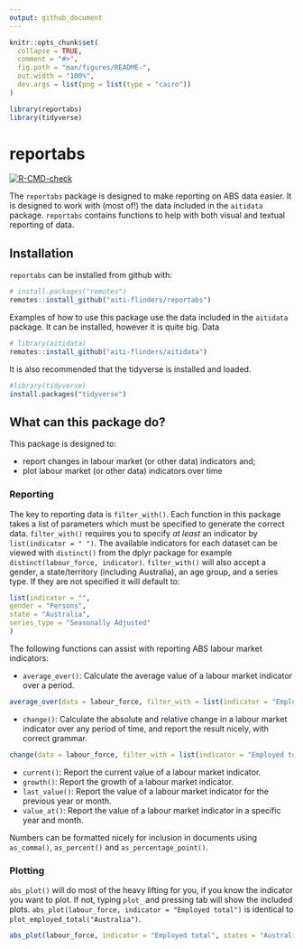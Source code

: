 ```yaml
---
output: github_document
---
```


<!-- README.md is generated from README.Rmd. Please edit that file -->

```r
knitr::opts_chunk$set(
  collapse = TRUE,
  comment = "#>",
  fig.path = "man/figures/README-",
  out.width = "100%",
  dev.args = list(png = list(type = "cairo"))
)

library(reportabs)
library(tidyverse)
```

# reportabs

<!-- badges: start -->
[![R-CMD-check](https://github.com/aiti-flinders/reportabs/workflows/R-CMD-check/badge.svg)](https://github.com/aiti-flinders/reportabs/actions)
<!-- badges: end -->


The `reportabs` package is designed to make reporting on ABS data 
easier. It is designed to work with (most of!) the data included in the
`aitidata` package. `reportabs` contains functions to help with both visual and textual reporting
of data. 


## Installation
`reportabs` can be installed from github with:

```r
# install.packages("remotes")
remotes::install_github("aiti-flinders/reportabs")
```
Examples of how to use this package use the data included in the `aitidata` package.  It can be installed, however it is quite big. Data 

```r
# library(aitidata)
remotes::install_github("aiti-flinders/aitidata")
```

It is also recommended that the tidyverse is installed and loaded.

``` r
#library(tidyverse)
install.packages("tidyverse")
```

## What can this package do?
This package is designed to:

- report changes in labour market (or other data) indicators and;
- plot labour market (or other data) indicators over time

### Reporting
The key to reporting data is `filter_with()`. Each function in this package takes a list 
of parameters which must be specified to generate the correct data. `filter_with()` requires 
you to specify *at least* an indicator by `list(indicator = " ")`. The available indicators 
for each dataset can be viewed with `distinct()` from the dplyr package for example `distinct(labour_force, indicator)`. 
`filter_with()` will also accept a gender, a state/territory (including Australia), an age group,
and a series type. If they are not specified it will default to:
``` r
list(indicator = "",
gender = "Persons",
state = "Australia",
series_type = "Seasonally Adjusted"
)
```

The following functions can assist with reporting ABS labour market indicators:


- `average_over()`: Calculate the average value of a labour market indicator over a period.
``` r
average_over(data = labour_force, filter_with = list(indicator = "Employed total"), between = c(2010, 2020))
```
- `change()`: Calculate the absolute and relative change in a labour market indicator over any period of time,
and report the result nicely, with correct grammar. 
``` r
change(data = labour_force, filter_with = list(indicator = "Employed total"))
```
- `current()`: Report the current value of a labour market indicator. 
- `growth()`: Report the growth of a labour market indicator.
- `last_value()`: Report the value of a labour market indicator for the previous year or month.
- `value_at()`: Report the value of a labour market indicator in a specific year and month.

Numbers can be formatted nicely for inclusion in documents using `as_comma()`, `as_percent()` and `as_percentage_point()`.

### Plotting
`abs_plot()` will do most of the heavy lifting for you, if you know the indicator you want to plot. If not,
typing `plot_` and pressing tab will show the included plots.  `abs_plot(labour_force, indicator = "Employed total")` is identical to `plot_employed_total("Australia")`. 

```r
abs_plot(labour_force, indicator = "Employed total", states = "Australia")
```
